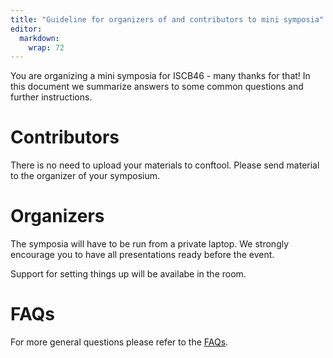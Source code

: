 ```yaml
---
title: "Guideline for organizers of and contributors to mini symposia"
editor: 
  markdown: 
    wrap: 72
---
```


You are organizing a mini symposia for ISCB46 - many thanks for that! In this document we summarize answers to some common questions and further instructions. 

# Contributors

There is no need to upload your materials to conftool. Please send material to the organizer of your symposium.

# Organizers

The symposia will have to be run from a private laptop. We strongly encourage you to have all presentations ready before the event. 

Support for setting things up will be availabe in the room.

# FAQs

For more general questions please refer to the [FAQs](faq.html).
